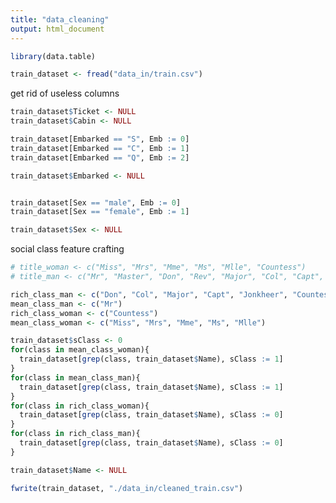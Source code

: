 ```yaml
---
title: "data_cleaning"
output: html_document
---
```


```r
library(data.table)
```

```r
train_dataset <- fread("data_in/train.csv")
```

get rid of useless columns
```r
train_dataset$Ticket <- NULL
train_dataset$Cabin <- NULL

train_dataset[Embarked == "S", Emb := 0]
train_dataset[Embarked == "C", Emb := 1]
train_dataset[Embarked == "Q", Emb := 2]

train_dataset$Embarked <- NULL


train_dataset[Sex == "male", Emb := 0]
train_dataset[Sex == "female", Emb := 1]

train_dataset$Sex <- NULL
```


social class feature crafting
```r
# title_woman <- c("Miss", "Mrs", "Mme", "Ms", "Mlle", "Countess")
# title_man <- c("Mr", "Master", "Don", "Rev", "Major", "Col", "Capt", "Jonkheer", "Dr")

rich_class_man <- c("Don", "Col", "Major", "Capt", "Jonkheer", "Countess", "Dr", "Master", "Rev")
mean_class_man <- c("Mr")
rich_class_woman <- c("Countess")
mean_class_woman <- c("Miss", "Mrs", "Mme", "Ms", "Mlle")

train_dataset$sClass <- 0
for(class in mean_class_woman){
  train_dataset[grep(class, train_dataset$Name), sClass := 1]
}
for(class in mean_class_man){
  train_dataset[grep(class, train_dataset$Name), sClass := 1]
}
for(class in rich_class_woman){
  train_dataset[grep(class, train_dataset$Name), sClass := 0]
}
for(class in rich_class_man){
  train_dataset[grep(class, train_dataset$Name), sClass := 0]
}

train_dataset$Name <- NULL
```

```r
fwrite(train_dataset, "./data_in/cleaned_train.csv")
```


